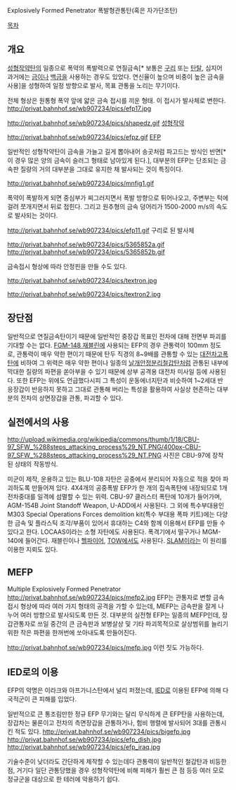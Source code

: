 Explosively Formed Penetrator
폭발형관통탄(혹은 자가단조탄)

[[목차]]

== 개요 ==
[[성형작약]]탄의 일종으로 폭약의 폭발력으로 연질금속[* 보통은 [[구리]] 또는 [[탄탈]], 심지어 과거에는 [[금]]이나 [[백금]]을 사용하는 경우도 있었다. 연신율이 높으며 비중이 높은 금속을 사용]을 성형하여 일정 방향으로 발사, 목표 관통을 노리는 무기이다.

전체 형상은 원통형 폭약 앞에 얇은 금속 접시를 끼운 형태. 이 접시가 발사체로 변한다.
http://privat.bahnhof.se/wb907234/pics/efp17.jpg

http://privat.bahnhof.se/wb907234/pics/shapedz.gif [[성형작약]]

http://privat.bahnhof.se/wb907234/pics/efpz.gif [[EFP]]

일반적인 성형작약탄이 금속을 가늘고 길게 뽑아내어 송곳처럼 파고드는 방식인 반면[* 이 경우 많은 양의 금속이 슬러그 형태로 남아있게 된다.], 대부분의 EFP는 단조되는 금속판 질량의 거의 대부분을 그대로 유지한 채 발사되는 것이 특징이다.

http://privat.bahnhof.se/wb907234/pics/mnfig1.gif

폭약이 폭발하게 되면 중심부가 찌그러지면서 폭발 방향으로 튀어나오고, 주변부는 턱에 걸려 쪼개지면서 뒤로 접힌다. 그리고 원추형의 금속 덩어리가 1500-2000 m/s의 속도로 발사되는 것이다.

http://privat.bahnhof.se/wb907234/pics/efp11.gif 
구리로 된 발사체

http://privat.bahnhof.se/wb907234/pics/5365852a.gif
http://privat.bahnhof.se/wb907234/pics/5365852b.gif

금속접시 형상에 따라 안정핀을 만들 수도 있다.

http://privat.bahnhof.se/wb907234/pics/textron.jpg

http://privat.bahnhof.se/wb907234/pics/textron2.jpg

== 장단점 ==
일반적으로 연질금속탄이기 때문에 일반적인 중장갑 목표인 전차에 대해 전면부 파괴를 기대할 수는 없다. [[FGM-148 재블린]]에 사용되는 EFP의 경우 관통력이 100mm 정도로, 관통력이 매우 약한 편이기 때문에 탄두 직경의 8~9배를 관통할 수 있는 [[대전차고폭탄]]에 비하여 그 위력은 매우 약한 편이나 일종의 [[날개안정분리철갑탄]]처럼 관통된 내부에 막대한 질량의 파편을 쏟아부을 수 있기 때문에 상부 공격용 대전차 미사일 등에 사용된다. 또한 EFP는 위에도 언급했다시피 그 특성이 운동에너지탄과 비슷하여 1~2세대 반응장갑이 반응하지 못하고 그대로 관통해 버리는 특성을 활용하여 사실상 현존하는 대부분의 전차의 상면장갑을 관통, 파괴할 수 있다.

== 실전에서의 사용 ==
http://upload.wikimedia.org/wikipedia/commons/thumb/1/18/CBU-97_SFW_%288steps_attacking_process%29_NT.PNG/400px-CBU-97_SFW_%288steps_attacking_process%29_NT.PNG
사진은 CBU-97에 장착된 상태의 작동방식.

미군이 제작, 운용하고 있는 BLU-108 자탄은 공중에서 분리되어 자동으로 적을 찾아 파괴하도록 만들어져 있다. 4X4개의 공중폭발 EFP가 한 개의 집속폭탄에 내장되므로 1개 전차중대를 일격에 섬멸할 수 있는 위력. CBU-97 클러스터 폭탄에 10개가 들어가며, AGM-154B Joint Standoff Weapon, U-ADD에서 사용된다. 그 외에 특수부대용인 M303 Special Operations Forces demolition kit(특수 부대용 폭파 키트)에는 다양한 금속 및 플라스틱 조각/부품이 있어서 휴대하는 C4와 함께 이용해서 EFP를 만들 수 있다고 한다. LOCAAS이라는 소형 자탄에도 사용된다. 폭격기에서 떨구거나 MGM-140에 들어간다. 재블린이나 [[헬파이어]], [[TOW]]에서도 사용된다. [[SLAM]]이라는 이 원리를 이용한 지뢰도 있다.
== MEFP ==
Multiple Explosively Formed Penetrator
http://privat.bahnhof.se/wb907234/pics/mefp2.jpg
EFP는 관통자로 변할 금속 접시 형상에 따라 여러 가지 형태의 공격을 가할 수 있는데, MEFP는 금속판을 잘게 나누어 여러 방향으로 발사되도록 만든 것. 대부분의 실전형 EFP는 일종의 MEFP인데, 장갑관통자로 쓰일 중간의 큰 금속판과 보병살상 및 기타 파괴목적으로 살상범위를 늘리기 위한 작은 파편을 한꺼번에 쏘아내도록 만들어진다.  

http://privat.bahnhof.se/wb907234/pics/mefp.jpg
이런 짓도 가능하다.

== IED로의 이용 ==
EFP의 악명은 이라크와 아프가니스탄에서 널리 퍼졌는데, [[IED]]로 이용된 EFP에 의해 다국적군이 큰 피해를 입었다.

일반적으로 큰 통조림만한 정규 EFP 무기와는 달리 무식하게 큰 EFP탄을 사용하는데, 장갑차는 물론이고 전차의 측면장갑을 관통하거나, 험비 행렬에 발사되어 3대를 관통시킨 적도 있다.
http://privat.bahnhof.se/wb907234/pics/bigefp.jpg
http://privat.bahnhof.se/wb907234/pics/efp_dish.jpg
http://privat.bahnhof.se/wb907234/pics/efp_iraq.jpg

기술수준이 낮더라도 간단하게 제작할 수 있는데다 관통력이 일반적인 철갑탄과 비등한 점, 거기다 일단 관통당했을 경우 성형작약탄에 비해 피해가 훨씬 큰 점 등등 여러 모로 정규군을 대상으로 한 테러에 악용하기 쉽다.

